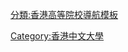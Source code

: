 <noinclude>
{{noteTA
|G1=PresidentsCUHK
}}</noinclude>
{{Navbox
|name=香港中文大學校長
|title= [[香港中文大學|{{color|#CC9900|香港中文大學}}]]<span style="color: #CC9900;">校長</span>
|bodyclass=hlist
|basestyle=background:#73086A; color:#CC9900;
|list1=[[李卓敏|1 李卓敏]]<small>（1963年－1978年）</small>{{to}}[[馬臨|2 馬臨]]<small>（1978年－1987年）</small>{{to}}[[高錕|3 高錕]]<small>（1987年－1996年）</small>{{to}}[[李國章|4 李國章]]<small>（1996年－2002年）</small>{{to}}<br>[[金耀基|5 金耀基]]<small>（2002年－2004年）</small>{{to}}[[劉遵義|6 劉遵義]]<small>（2004年－2010年）</small>{{to}}[[沈祖堯|7 沈祖堯]]<small>（2010年－2017年）</small>{{to}}[[段崇智|8 段崇智]]<small>（2018年－）</small>
}}<noinclude>
[[Category:香港中文大學]]
[[分類:香港高等院校導航模板]]
</noinclude>